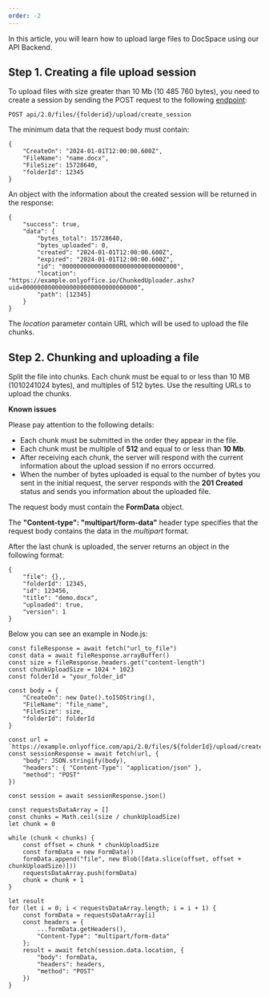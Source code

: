 ```yaml
---
order: -2
---
```

In this article, you will learn how to upload large files to DocSpace using our API Backend.

## Step 1. Creating a file upload session

To upload files with size greater than 10 Mb (10 485 760 bytes), you need to create a session by sending the POST request to the following [endpoint](/docspace/method/files/post/api/2.0/files/%7bfolderid%7d/upload/create_session):

```
POST api/2.0/files/{folderid}/upload/create_session
```

The minimum data that the request body must contain:

```
{
    "CreateOn": "2024-01-01T12:00:00.600Z",
    "FileName": "name.docx",
    "FileSize": 15728640,
    "folderId": 12345
}
```

An object with the information about the created session will be returned in the response:

```
{
    "success": true,
    "data": {
        "bytes_total": 15728640,
        "bytes_uploaded": 0,
        "created": "2024-01-01T12:00:00.600Z",
        "expired": "2024-01-01T12:00:00.600Z",
        "id": "00000000000000000000000000000000",
        "location": "https://example.onlyoffice.io/ChunkedUploader.ashx?uid=00000000000000000000000000000000",
        "path": [12345]
    }
}
```

The *location* parameter contain URL which will be used to upload the file chunks.

## Step 2. Chunking and uploading a file

Split the file into chunks. Each chunk must be equal to or less than 10 MB (1010241024 bytes), and multiples of 512 bytes. Use the resulting URLs to upload the chunks.

**Known issues**

Please pay attention to the following details:

* Each chunk must be submitted in the order they appear in the file.
* Each chunk must be multiple of **512** and equal to or less than **10 Mb**.
* After receiving each chunk, the server will respond with the current information about the upload session if no errors occurred.
* When the number of bytes uploaded is equal to the number of bytes you sent in the initial request, the server responds with the **201 Created** status and sends you information about the uploaded file.

The request body must contain the **FormData** object.

The **"Content-type": "multipart/form-data"** header type specifies that the request body contains the data in the *multipart* format.

After the last chunk is uploaded, the server returns an object in the following format:

```
{
    "file": {},,
    "folderId": 12345,
    "id": 123456,
    "title": "demo.docx",
    "uploaded": true,
    "version": 1
}
```

Below you can see an example in Node.js:

```
const fileResponse = await fetch("url_to_file")
const data = await fileResponse.arrayBuffer()
const size = fileResponse.headers.get("content-length")
const chunkUploadSize = 1024 * 1023
const folderId = "your_folder_id"

const body = {
    "CreateOn": new Date().toISOString(),
    "FileName": "file_name",
    "FileSize": size,
    "folderId": folderId
}

const url = `https://example.onlyoffice.com/api/2.0/files/${folderId}/upload/create_session`
const sessionResponse = await fetch(url, {
    "body": JSON.stringify(body),
    "headers": { "Content-Type": "application/json" },
    "method": "POST"
})

const session = await sessionResponse.json()

const requestsDataArray = []
const chunks = Math.ceil(size / chunkUploadSize)
let chunk = 0

while (chunk < chunks) {
    const offset = chunk * chunkUploadSize
    const formData = new FormData()
    formData.append("file", new Blob([data.slice(offset, offset + chunkUploadSize)]))
    requestsDataArray.push(formData)
    chunk = chunk + 1
}

let result
for (let i = 0; i < requestsDataArray.length; i = i + 1) {
    const formData = requestsDataArray[i]
    const headers = {
        ...formData.getHeaders(),
        "Content-Type": "multipart/form-data"
    };
    result = await fetch(session.data.location, {
        "body": formData,
        "headers": headers,
        "method": "POST"
    })
}
```
